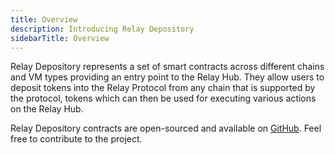 ```yaml
---
title: Overview
description: Introducing Relay Depository
sidebarTitle: Overview
---
```


Relay Depository represents a set of smart contracts across different chains and VM types providing an entry point to the Relay Hub.
They allow users to deposit tokens into the Relay Protocol from any chain that is supported by the protocol, tokens which can then be used for executing various actions on the Relay Hub.

Relay Depository contracts are open-sourced and available on [GitHub](https://github.com/relayprotocol/relay-protocol-contracts). Feel free to contribute to the project.
